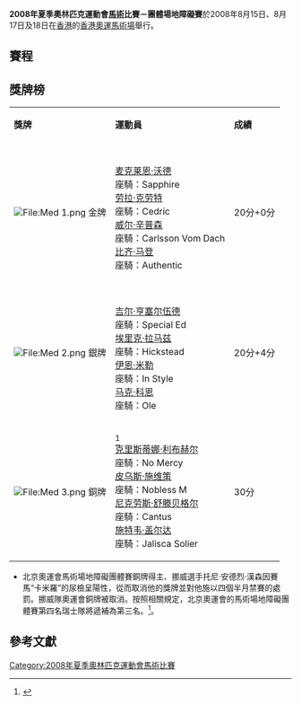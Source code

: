 {{2008年夏季奧林匹克運動會馬術比賽}}

'''2008年夏季奧林匹克運動會[[馬術|馬術]]比賽－團體場地障礙賽'''於2008年8月15日、8月17日及18日在[[香港|香港]]的[[香港奧運馬術場|香港奧運馬術場]]舉行。

== 賽程 ==

== 獎牌榜 ==
{| class="wikitable"
|- bgcolor="#efefef"
| '''獎牌'''
| '''運動員'''
| '''成績'''
|-
| bgcolor="gold" | [[File:Med_1.png|File:Med 1.png]] 金牌
| {{flagIOCteam|USA|2008年夏季}}<BR>[[麦克莱恩·沃德|麦克莱恩·沃德]]<BR>座騎：Sapphire<BR>[[劳拉·克劳特|劳拉·克劳特]]<BR>座騎：Cedric<BR>[[威尔·辛普森|威尔·辛普森]]<BR>座騎：Carlsson Vom Dach<BR>[[比齐·马登|比齐·马登]]<BR>座騎：Authentic||20分+0分
|-
| bgcolor="silver" | [[File:Med_2.png|File:Med 2.png]] 銀牌
| {{flagIOCteam|CAN|2008年夏季}}<BR>[[吉尔·亨塞尔伍德|吉尔·亨塞尔伍德]]<BR>座騎：Special Ed<BR>[[埃里克·拉马兹|埃里克·拉马兹]]<BR>座騎：Hickstead<BR>[[伊恩·米勒|伊恩·米勒]]<BR>座騎：In Style<BR>[[马克·科恩|马克·科恩]]<BR>座騎：Ole||20分+4分
|-
| bgcolor="cc9966" | [[File:Med_3.png|File:Med 3.png]] 銅牌
| {{flagIOCteam|SUI|2008年夏季}}[[#fn_1|<sup>1</sup>]]<BR>[[克里斯蒂娜·利布赫尔|克里斯蒂娜·利布赫尔]]<BR>座騎：No Mercy<BR>[[皮乌斯·施维策|皮乌斯·施维策]]<BR>座騎：Nobless M<BR>[[尼克劳斯·舒滕贝格尔|尼克劳斯·舒滕贝格尔]]<BR>座騎：Cantus<BR>[[施特韦·盖尔达|施特韦·盖尔达]]<BR>座騎：Jalisca Solier||30分
|}

*{{fnb|1}}北京奧運會馬術場地障礙團體賽銅牌得主、挪威選手托尼·安德烈·漢森因賽馬“卡米羅”的尿檢呈陽性，從而取消他的獎牌並對他施以四個半月禁賽的處罰。挪威隊奧運會銅牌被取消。按照相關規定，北京奧運會的馬術場地障礙團體賽第四名瑞士隊將遞補為第三名。<ref>{{cite news | title = 因坐騎服用違禁藥物 挪威騎手奧運會銅牌被取消 | date = 2008年12月23日 | publisher =  | url = http://news.xinhuanet.com/sports/2008-12/23/content_10548040.htm | work = 新華網 | pages =  | accessdate = 2009-01-11 | language = zh-hant | archive-date = 2008-12-30 | archive-url = https://web.archive.org/web/20081230184015/http://news.xinhuanet.com/sports/2008-12/23/content_10548040.htm | dead-url = no }}</ref>。

== 參考文獻 ==

{{reflist}}

[[Category:2008年夏季奧林匹克運動會馬術比賽|Category:2008年夏季奧林匹克運動會馬術比賽]]